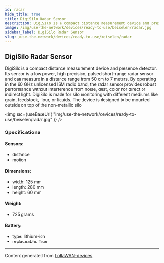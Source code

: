 ```yaml
---
id: radar
hide_title: true
title: DigiSilo Radar Sensor
description: DigiSilo is a compact distance measurement device and presence detector. Its sensor is a low power, high precision, pulsed short-range radar sensor and can measure in a distance range from 50 cm to 7 meters. By operating in the 60 GHz unlicensed ISM radio band, the radar sensor provides robust performance without interference from noise, dust, color nor direct or indirect light. DigiSilo is made for silo monitoring with different mediums like grain, feedstock, flour, or liquids. The device is designed to be mounted outside on top of the non-metallic silo.
image: /img/use-the-network/devices/ready-to-use/beiselen/radar.jpg
sidebar_label: DigiSilo Radar Sensor
slug: /use-the-network/devices/ready-to-use/beiselen/radar
---
```



## DigiSilo Radar Sensor

DigiSilo is a compact distance measurement device and presence detector. Its sensor is a low power, high precision, pulsed short-range radar sensor and can measure in a distance range from 50 cm to 7 meters. By operating in the 60 GHz unlicensed ISM radio band, the radar sensor provides robust performance without interference from noise, dust, color nor direct or indirect light. DigiSilo is made for silo monitoring with different mediums like grain, feedstock, flour, or liquids. The device is designed to be mounted outside on top of the non-metallic silo.

<img
src={useBaseUrl(
"img/use-the-network/devices/ready-to-use/beiselen/radar.jpg"
)}
/>

### Specifications

#### Sensors:
- distance
- motion
#### Dimensions:
- width: 125 mm
- length: 280 mm
- height: 60 mm
#### Weight: 
- 725 grams
#### Battery: 
- type: lithium-ion
- replaceable: True



---
Content generated from [LoRaWAN-devices](https://github.com/TheThingsNetwork/lorawan-devices)